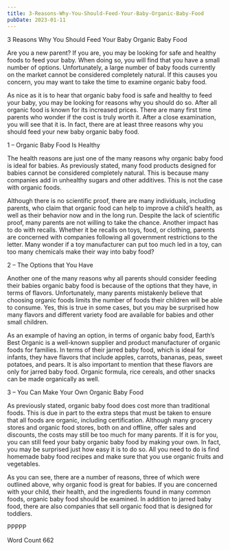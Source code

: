 ```yaml
---
title: 3-Reasons-Why-You-Should-Feed-Your-Baby-Organic-Baby-Food
pubDate: 2023-01-11
---
```


3 Reasons Why You Should Feed Your Baby Organic Baby Food

Are you a new parent?  If you are, you may be looking for safe and healthy foods to feed your baby.  When doing so, you will find that you have a small number of options.  Unfortunately, a large number of baby foods currently on the market cannot be considered completely natural.  If this causes you concern, you may want to take the time to examine organic baby food.

As nice as it is to hear that organic baby food is safe and healthy to feed your baby, you may be looking for reasons why you should do so.  After all organic food is known for its increased prices.  There are many first time parents who wonder if the cost is truly worth it.  After a close examination, you will see that it is.  In fact, there are at least three reasons why you should feed your new baby organic baby food.

1 – Organic Baby Food Is Healthy

The health reasons are just one of the many reasons why organic baby food is ideal for babies.  As previously stated, many food products designed for babies cannot be considered completely natural.  This is because many companies add in unhealthy sugars and other additives.  This is not the case with organic foods.  

Although there is no scientific proof, there are many individuals, including parents, who claim that organic food can help to improve a child’s health, as well as their behavior now and in the long run.  Despite the lack of scientific proof, many parents are not willing to take the chance.  Another impact has to do with recalls.  Whether it be recalls on toys, food, or clothing, parents are concerned with companies following all government restrictions to the letter.  Many wonder if a toy manufacturer can put too much led in a toy, can too many chemicals make their way into baby food?

2 – The Options that You Have

Another one of the many reasons why all parents should consider feeding their babies organic baby food is because of the options that they have, in terms of flavors.  Unfortunately, many parents mistakenly believe that choosing organic foods limits the number of foods their children will be able to consume.  Yes, this is true in some cases, but you may be surprised how many flavors and different variety food are available for babies and other small children.

As an example of having an option, in terms of organic baby food, Earth’s Best Organic is a well-known supplier and product manufacturer of organic foods for families.  In terms of their jarred baby food, which is ideal for infants, they have flavors that include apples, carrots, bananas, peas, sweet potatoes, and pears.  It is also important to mention that these flavors are only for jarred baby food.  Organic formula, rice cereals, and other snacks can be made organically as well.

3 – You Can Make Your Own Organic Baby Food

As previously stated, organic baby food does cost more than traditional foods.  This is due in part to the extra steps that must be taken to ensure that all foods are organic, including certification.  Although many grocery stores and organic food stores, both on and offline, offer sales and discounts, the costs may still be too much for many parents.  If it is for you, you can still feed your baby organic baby food by making your own.  In fact, you may be surprised just how easy it is to do so.  All you need to do is find homemade baby food recipes and make sure that you use organic fruits and vegetables.

As you can see, there are a number of reasons, three of which were outlined above, why organic food is great for babies.  If you are concerned with your child, their health, and the ingredients found in many common foods, organic baby food should be examined.  In addition to jarred baby food, there are also companies that sell organic food that is designed for toddlers.  

PPPPP

Word Count 662